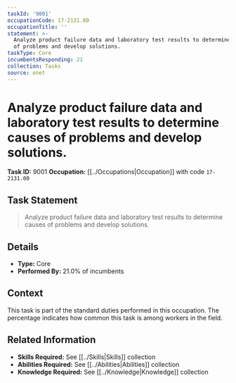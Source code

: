 ```yaml
---
taskId: '9001'
occupationCode: 17-2131.00
occupationTitle: ''
statement: >-
  Analyze product failure data and laboratory test results to determine causes
  of problems and develop solutions.
taskType: Core
incumbentsResponding: 21
collection: Tasks
source: onet
---
```

# Analyze product failure data and laboratory test results to determine causes of problems and develop solutions.

**Task ID:** 9001
**Occupation:** [[../Occupations|Occupation]] with code `17-2131.00`

## Task Statement

> Analyze product failure data and laboratory test results to determine causes of problems and develop solutions.

## Details

- **Type:** Core
- **Performed By:** 21.0% of incumbents

## Context

This task is part of the standard duties performed in this occupation. The percentage indicates how common this task is among workers in the field.

## Related Information

- **Skills Required:** See [[../Skills|Skills]] collection
- **Abilities Required:** See [[../Abilities|Abilities]] collection
- **Knowledge Required:** See [[../Knowledge|Knowledge]] collection
